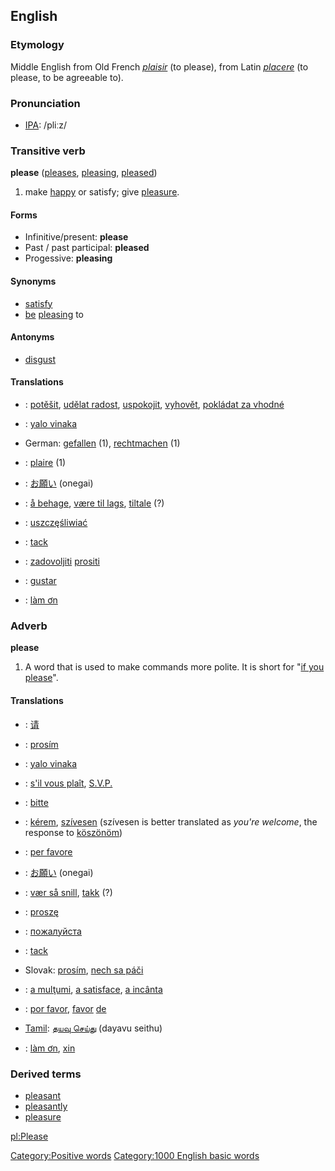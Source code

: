 ==English==

===Etymology===
<!-- {{etystub}} <!--check history; use removed text from adverb def?-->
Middle English from Old French ''[[plaisir]]'' (to please), from Latin ''[[placere]]'' (to please, to be agreeable to).

===Pronunciation===
*[[IPA]]: /pliːz/

===Transitive verb===
'''please'''  ([[pleases]], [[pleasing]], [[pleased]])
# make [[happy]] or satisfy; give [[pleasure]].

====Forms====
*Infinitive/present: '''please'''
*Past / past participal: '''pleased'''
*Progessive: '''pleasing'''

====Synonyms====
*[[satisfy]]
*[[be]] [[pleasing]] to

====Antonyms====
*[[disgust]]

====Translations====
*{{cs}}: [[potěšit]], [[udělat radost]], [[uspokojit]], [[vyhovět]], [[pokládat za vhodné]]
*{{fj}}: [[yalo vinaka]]
*German: [[gefallen]] (1), [[rechtmachen]] (1)
*{{fr}}: [[plaire]] (1)
*{{ja}}: [[お願い]] (onegai)
*{{no}}: [[å behage]], [[være til lags]], [[tiltale]] (?)
*{{pl}}: [[uszczęśliwiać]]
*{{sv}}: [[tack]]
*{{sl}}: [[zadovoljiti]] [[prositi]]
*{{es}}: [[gustar]]
*{{vi}}: [[làm ơn]]

===Adverb===
'''please'''
#A word that is used to make commands more polite.  It is short for "[[if you please]]".

====Translations====
*{{zh}}: [[请]]
*{{cs}}: [[prosím]]
*{{fj}}: [[yalo vinaka]]
*{{fr}}: [[s'il vous plaît]], [[S.V.P.]]
*{{de}}: [[bitte]]
*{{hu}}: [[kérem]], [[szívesen]] (szívesen is better translated as ''you're welcome'', the response to [[köszönöm]])
*{{it}}: [[per favore]]
*{{ja}}: [[お願い]] (onegai)
*{{no}}: [[vær så snill]], [[takk]] (?)
*{{pl}}: [[proszę]]
*{{ru}}: [[пoжaлуйстa]]
*{{sv}}: [[tack]]
*Slovak: [[prosím]], [[nech sa páči]]  
*{{ro}}: [[a mulţumi]], [[a satisface]], [[a incânta]]
*{{es}}: [[por favor]], [[favor#Spanish|favor]] [[de]]
*[[Tamil]]: [[தயவு செய்து]] (dayavu seithu)
*{{vi}}: [[làm ơn]], [[xin]]

===Derived terms===
*[[pleasant]]
*[[pleasantly]]
*[[pleasure]]
[[Category:Positive words]]
[[Category:1000 English basic words]]

[[pl:Please]]